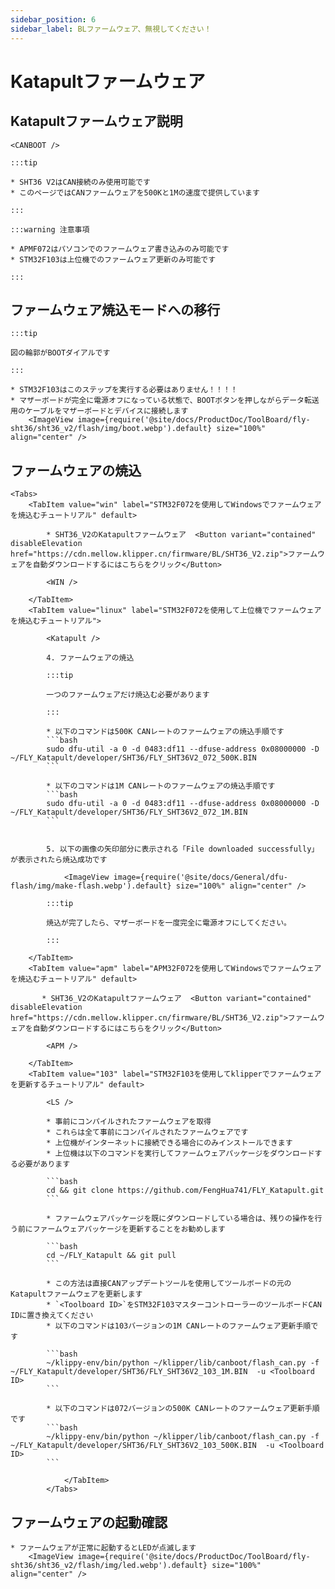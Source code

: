 ```yaml
---
sidebar_position: 6
sidebar_label: BLファームウェア、無視してください！
---
```




# Katapultファームウェア

## Katapultファームウェア説明

    <CANBOOT />

    :::tip

    * SHT36 V2はCAN接続のみ使用可能です
    * このページではCANファームウェアを500Kと1Mの速度で提供しています

    :::

    :::warning 注意事項

    * APMF072はパソコンでのファームウェア書き込みのみ可能です
    * STM32F103は上位機でのファームウェア更新のみ可能です

    :::


## ファームウェア焼込モードへの移行

    :::tip

    図の輪郭がBOOTダイアルです

    :::

    * STM32F103はこのステップを実行する必要はありません！！！！
    * マザーボードが完全に電源オフになっている状態で、BOOTボタンを押しながらデータ転送用のケーブルをマザーボードとデバイスに接続します
        <ImageView image={require('@site/docs/ProductDoc/ToolBoard/fly-sht36/sht36_v2/flash/img/boot.webp').default} size="100%" align="center" />

## ファームウェアの焼込
    <Tabs>
        <TabItem value="win" label="STM32F072を使用してWindowsでファームウェアを焼込むチュートリアル" default>

            * SHT36_V2のKatapultファームウェア  <Button variant="contained" disableElevation href="https://cdn.mellow.klipper.cn/firmware/BL/SHT36_V2.zip">ファームウェアを自動ダウンロードするにはこちらをクリック</Button>

            <WIN />

        </TabItem>
        <TabItem value="linux" label="STM32F072を使用して上位機でファームウェアを焼込むチュートリアル">
            
            <Katapult />

            4. ファームウェアの焼込

            :::tip

            一つのファームウェアだけ焼込む必要があります

            :::

            * 以下のコマンドは500K CANレートのファームウェアの焼込手順です
            ```bash
            sudo dfu-util -a 0 -d 0483:df11 --dfuse-address 0x08000000 -D ~/FLY_Katapult/developer/SHT36/FLY_SHT36V2_072_500K.BIN
            ```
                       
            * 以下のコマンドは1M CANレートのファームウェアの焼込手順です
            ```bash
            sudo dfu-util -a 0 -d 0483:df11 --dfuse-address 0x08000000 -D ~/FLY_Katapult/developer/SHT36/FLY_SHT36V2_072_1M.BIN
            ```


            5. 以下の画像の矢印部分に表示される「File downloaded successfully」が表示されたら焼込成功です

                <ImageView image={require('@site/docs/General/dfu-flash/img/make-flash.webp').default} size="100%" align="center" />

            :::tip

            焼込が完了したら、マザーボードを一度完全に電源オフにしてください。

            :::

        </TabItem>
        <TabItem value="apm" label="APM32F072を使用してWindowsでファームウェアを焼込むチュートリアル" default>

           * SHT36_V2のKatapultファームウェア  <Button variant="contained" disableElevation href="https://cdn.mellow.klipper.cn/firmware/BL/SHT36_V2.zip">ファームウェアを自動ダウンロードするにはこちらをクリック</Button>

            <APM />
            
        </TabItem>
        <TabItem value="103" label="STM32F103を使用してklipperでファームウェアを更新するチュートリアル" default>

            <LS />

            * 事前にコンパイルされたファームウェアを取得
            * これらは全て事前にコンパイルされたファームウェアです
            * 上位機がインターネットに接続できる場合にのみインストールできます
            * 上位機は以下のコマンドを実行してファームウェアパッケージをダウンロードする必要があります

            ```bash
            cd && git clone https://github.com/FengHua741/FLY_Katapult.git
            ```

            * ファームウェアパッケージを既にダウンロードしている場合は、残りの操作を行う前にファームウェアパッケージを更新することをお勧めします

            ```bash
            cd ~/FLY_Katapult && git pull
            ```

            * この方法は直接CANアップデートツールを使用してツールボードの元のKatapultファームウェアを更新します
            * `<Toolboard ID>`をSTM32F103マスターコントローラーのツールボードCAN IDに置き換えてください
            * 以下のコマンドは103バージョンの1M CANレートのファームウェア更新手順です

            ```bash
            ~/klippy-env/bin/python ~/klipper/lib/canboot/flash_can.py -f ~/FLY_Katapult/developer/SHT36/FLY_SHT36V2_103_1M.BIN  -u <Toolboard ID>
            ```

            * 以下のコマンドは072バージョンの500K CANレートのファームウェア更新手順です
            ```bash
            ~/klippy-env/bin/python ~/klipper/lib/canboot/flash_can.py -f ~/FLY_Katapult/developer/SHT36/FLY_SHT36V2_103_500K.BIN  -u <Toolboard ID>
            ```
                    
                </TabItem>
            </Tabs>

## ファームウェアの起動確認

    * ファームウェアが正常に起動するとLEDが点滅します
        <ImageView image={require('@site/docs/ProductDoc/ToolBoard/fly-sht36/sht36_v2/flash/img/led.webp').default} size="100%" align="center" />